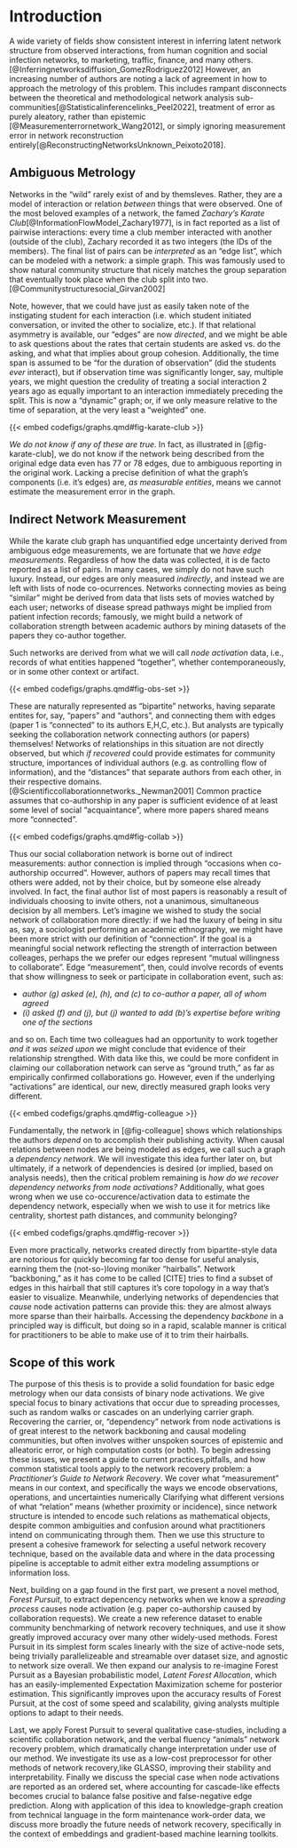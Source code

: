 # Introduction

A wide variety of fields show consistent interest in inferring latent network structure from observed interactions, from human cognition and social infection networks, to marketing, traffic, finance, and many others. [@Inferringnetworksdiffusion_GomezRodriguez2012]
However, an increasing number of authors are noting a lack of agreement in how to approach the metrology of this problem. 
This includes rampant disconnects between the theoretical and methodological network analysis sub-communities[@Statisticalinferencelinks_Peel2022], treatment of error as purely aleatory, rather than epistemic [@Measurementerrornetwork_Wang2012], or simply ignoring measurement error in network reconstruction entirely[@ReconstructingNetworksUnknown_Peixoto2018].

## Ambiguous Metrology
Networks in the "wild" rarely exist of and by themsleves. 
Rather, they are a model of interaction or relation _between_ things that were observed.
One of the most beloved examples of a network, the famed _Zachary's Karate Club_[@InformationFlowModel_Zachary1977], is in fact reported as a list of pairwise interactions: every time a club member interacted with another (outside of the club), Zachary recorded it as two integers (the IDs of the members).
The final list of pairs can be _interpreted_ as an "edge list", which can be modeled with a network: a simple graph.
This was famously used to show natural community structure that nicely matches the group separation that eventually took place when the club split into two.[@Communitystructuresocial_Girvan2002]

Note, however, that we could have just as easily taken note of the instigating student for each interaction (i.e. which student initiated conversation, or invited the other to socialize, etc.).
If that relational asymmetry is available, our "edges" are now _directed_, and we might be able to ask questions about the rates that certain students are asked vs. do the asking, and what that implies about group cohesion.
Additionally, the time span is assumed to be "for the duration of observation" (did the students _ever_ interact), but if observation time was significantly longer, say, multiple years, we might question the credulity of treating a social interaction 2 years ago as equally important to an interaction immediately preceding the split.
This is now a "dynamic" graph; or, if we only measure relative to the time of separation, at the very least a "weighted" one.  

{{< embed codefigs/graphs.qmd#fig-karate-club >}}


_We do not know if any of these are true_.
In fact, as illustrated in [@fig-karate-club],  we do not know if the network being described from the original edge data even has 77 or 78 edges, due to ambiguous reporting in the original work.
Lacking a precise definition of what the graph's components (i.e. it's edges) are, _as measurable entities_, means we cannot estimate the measurement error in the graph.  


## Indirect Network Measurement

While the karate club graph has unquantified edge uncertainty derived from ambiguous edge measurements, we are fortunate that we _have edge measurements_.
Regardless of how the data was collected, it is de facto reported as a list of pairs.
In many cases, we simply do not have such luxury.
Instead, our edges are only measured _indirectly_, and instead we are left with lists of node co-ocurrences.
Networks connecting movies as being "similar" might be derived from data that lists sets of movies watched by each user;
networks of disease spread pathways might be implied from patient infection records;
famously, we might build a network of collaboration strength between academic authors by mining datasets of the papers they co-author together. 

Such networks are derived from what we will call _node activation_ data, i.e., records of what entities happened "together", whether contemporaneously, or in some other context or artifact.

{{< embed codefigs/graphs.qmd#fig-obs-set >}}

These are naturally represented as "bipartite" networks, having separate entites for, say, "papers" and "authors", and connecting them with edges (paper 1 is "connected" to its authors E,H,C, etc.).
But analysts are typically seeking the collaboration network connecting authors (or papers) themselves!
Networks of relationships in this situation are not directly observed, but which _if recovered_ could provide estimates for community structure, importances of individual authors (e.g. as controlling flow of information), and the "distances" that separate authors from each other, in their respective domains. [@Scientificcollaborationnetworks._Newman2001]
Common practice assumes that co-authorship in any paper is sufficient evidence of at least some level of social "acquaintance", where more papers shared means more "connected".  

{{< embed codefigs/graphs.qmd#fig-collab  >}}
 
Thus our social collaboration network is borne out of indirect measurements: author connection is implied through "occasions when co-authorship occurred".
However, authors of papers may recall times that others were added, not by their choice, but by someone else already involved.
In fact, the final author list of most papers is reasonably a result of individuals choosing to invite others, not a unanimous, simultaneous decision by all members. 
Let's imagine we wished to study the social network of collaboration more directly: if we had the luxury of being in situ as, say, a sociologist performing an academic ethnography, we might have been more strict with our definition of "connection". 
If the goal is a meaningful social network reflecting the strength of interraction between colleages, perhaps the we prefer our edges  represent "mutual willingness to collaborate".
Edge "measurement", then, could involve records of events that show willingness to seek or participate in collaboration event, such as:

- _author (g) asked (e), (h), and (c) to co-author a paper, all of whom agreed_
- _(i) asked (f) and (j), but (j) wanted to add (b)'s expertise before writing one of the sections_

and so on.
Each time two colleagues had an opportunity to work together _and it was seized upon_ we might conclude that evidence of their relationship strengthed.
With data like this, we could be more confident in claiming our collaboration network can serve as "ground truth," as far as empirically confirmed collaborations go.
However, even if the underlying "activations" are identical, our new, directly measured graph looks very different.  

{{< embed codefigs/graphs.qmd#fig-colleague >}}

Fundamentally, the network in [@fig-colleague] shows which relationships the authors _depend_ on to accomplish their publishing activity.
When causal relations between nodes are being modeled as edges, we call such a graph a _dependency network_.
We will investigate this idea further later on, but ultimately, if a network of dependencies is desired (or implied, based on analysis needs), then the critical problem remaining is _how do we recover dependency networks from node activations?_
Additionally, what goes wrong when we use co-occurence/activation data to estimate the dependency network, especially when we wish to use it for metrics like centrality, shortest path distances, and community belonging?


{{< embed codefigs/graphs.qmd#fig-recover  >}}
 

Even more practically, networks created directly from bipartite-style data are notorious for quickly becoming far too dense for useful analysis, earning them the (not-so-)loving moniker "hairballs".
Network "backboning," as it has come to be called [CITE] tries to find a subset of edges in this hairball that still captures it's core topology in a way that's easier to visualize. 
Meanwhile, underlying networks of dependencies that _cause_ node activation patterns can provide this: they are almost always more sparse than their hairballs.
Accessing the dependency _backbone_ in a principled way is difficult, but doing so in a rapid, scalable manner is critical for practitioners to be able to make use of it to trim their hairballs.  

## Scope of this work

The purpose of this thesis is to provide a solid foundation for basic edge metrology when our data consists of binary node activations.
We give special focus to binary activations that occur due to spreading processes, such as random walks or cascades on an underlying carrier graph.
Recovering the carrier, or, "dependency" network from node activations is of great interest to the network backboning and causal modeling communities, but often involves wither unspoken sources of epistemic and alleatoric error, or  high computation costs (or both). 
To begin adressing these issues, we present a guide to current practices,pitfalls, and how common statistical tools apply to the network recovery problem: a _Practitioner's Guide to Network Recovery_.
We cover what "measurement" means in our context, and specifically the ways we encode observations, operations, and uncertainties numerically
Clarifying what different versions of what "relation" means (whether proximity or incidence), since network structure is intended to encode such relations as mathematical objects, despite common ambiguities and confusion around what practitioners intend on communicating through them.
Then we use this structure to present a cohesive framework for selecting a useful network recovery technique, based on the available data and where in the data processing pipeline is acceptable to admit either extra modeling assumptions or information loss.

Next, building on a gap found in the first part, we present a novel method, _Forest Pursuit_, to extract depencency networks when we know a _spreading process_ causes node activation (e.g. paper co-authorship caused by collaboration requests).
We create a new reference dataset to enable community benchmarking of network recovery techniques, and use it show greatly improved accuracy over many other widely-used methods.
Forest Pursuit in its simplest form scales linearly with the size of active-node sets, being trivially parallelizeable and streamable over dataset size, and agnostic to network size overall.
We then expand our analysis to re-imagine Forest Pursuit as a Bayesian probabilistic model, _Latent Forest Allocation_, which has an easily-implemented Expectation Maximization scheme for posterior estimation.
This significantly improves upon the accuracy results of Forest Pursuit, at the cost of some speed and scalability, giving analysts multiple options to adapt to their needs.

Last, we apply Forest Pursuit to several qualitative case-studies, including a scientific collaboration network, and the verbal fluency "animals" network recovery problem, which dramatically change interpretation under use of our method.
We investigate its use as a low-cost preprocessor for other methods of network recovery,like GLASSO, improving their stability and interpretability. 
Finally we discuss the special case when node activations are reported as an ordered set, where accounting for cascade-like effects becomes crucial to balance false positive and false-negative edge prediction.
Along with application of this idea to knowledge-graph creation from technical language in the form maintenance work-order data, we discuss more broadly the future needs of network recovery, specifically in the context of embeddings and gradient-based machine learning toolkits.




